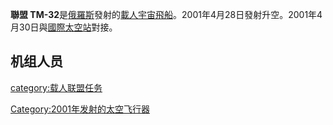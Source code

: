 {{unreferenced|time=2007-07-28}}
{{Infobox spaceflight
| name = 联盟TM-32
| image = Soyuz TM-32.jpg
| image_caption = 2001年10月31日TM-32脱离空间站
| insignia = Soyuz TM-32 patch.png
| mission_type = 
| operator = [[俄罗斯航天集团|俄罗斯航天集团]]
| COSPAR_ID = 2001-017A
| SATCAT = 
| mission_duration = 185天21小时22分钟40秒
| distance_travelled = 
| orbits_completed = ~3,025
| spacecraft = 
| spacecraft_type = [[Soyuz-TM|Soyuz-TM]]
| manufacturer = [[科罗廖夫能源火箭航天集团|科罗廖夫能源火箭航天集团]]
| launch_mass = 
| landing_mass = 
| launch_date = {{start-date|April 28, 2001, 07:37:20|timezone=yes}} UTC
| launch_rocket = [[Soyuz-U|Soyuz-U]]
| launch_site = 
| landing_date = {{end-date|October 31, 2001, 05:00:00|timezone=yes}} UTC
| landing_site = [[阿尔卡雷克|阿尔卡雷克]]附近<br/>{{coord|46|44|58|N|69|42|58|E|}}
| crew_size = 3
| crew_launching = [[塔尔加特·穆萨巴耶夫|塔尔加特·穆萨巴耶夫]]<br/>[[尤里·米哈伊洛维奇·巴图林|尤里·米哈伊洛维奇·巴图林]]<br/>[[丹尼斯·蒂托|丹尼斯·蒂托]]
| crew_landing = [[Viktor_M._Afanasyev|Viktor M. Afanasyev]]<br/>[[克洛迪·艾涅尔|克洛迪·艾涅尔]]<br/>[[康斯坦丁·科泽耶夫|康斯坦丁·科泽耶夫]]
| crew_callsign = Криста́лл (Kristall)
| crew_photo = ISS-02 Soyuz TM-32 Taxi crewmembers.jpg
| crew_photo_caption = 联盟TM-32成员在星辰号服务舱中的情况
| orbit_epoch = 
| orbit_reference = [[地心轨道|地心轨道]]
| orbit_regime = [[近地轨道|近地轨道]]
| orbit_periapsis = {{convert|193|km|mi}}
| orbit_apoapsis = {{convert|247|km|mi}}
| orbit_inclination = 51.6°
| orbit_period = 88.6分钟
| apsis = 地
| docking = {{Infobox spaceflight/Dock
   | docking_target     = [[国际空间站|国际空间站]]
   | docking_type       = 对接
   | docking_port       = [[曙光號功能貨艙|曙光號功能貨艙]]天底
   | docking_date       = 2001年4月30日<br/>07:58 UTC
   | undocking_date     = 2001年10月19日<br/>10:48 UTC
   | time_docked        = {{time interval|30 April 2001 07:58|19 October 2001 10:48|show=dhm}}
}}
{{Infobox spaceflight/Dock
   | docking_target     = [[国际空间站|国际空间站]](再次)
   | docking_type       = 对接
   | docking_port       = [[码头号对接舱|码头号对接舱]]天底
   | docking_date       = 2001年10月19日<br/>11:04 UTC
   | undocking_date     = 2001年10月31日<br/>01:38 UTC
   | time_docked        = {{time interval|19 October 2001 11:04|31 October 2001 01:38|show=dhm}}
}}
| previous_mission = [[联盟TM-31|联盟TM-31]]
| next_mission = [[联盟TM-33|联盟TM-33]]
| programme = [[联盟计划|联盟计划]]<br/><small>(载人任务)</small>
}}

'''聯盟 TM-32'''是[[俄羅斯|俄羅斯]]發射的[[載人宇宙飛船|載人宇宙飛船]]。2001年4月28日發射升空。2001年4月30日與[[國際太空站|國際太空站]]對接。

==机组人员==
{{Spaceflight crew
|position1       = 指令长
|crew1_up        = {{Flagicon|KAZ}} [[塔尔加特·穆萨巴耶夫|塔尔加特·穆萨巴耶夫]], [[俄罗斯航天国家集团|俄罗斯航天国家集团]]
|flights1_up     = 三
|position2       = 飞行工程师
|crew2_up        = {{Flagicon|RUS}} [[尤里·米哈伊洛维奇·巴图林|尤里·米哈伊洛维奇·巴图林]], [[俄罗斯航天国家集团|俄罗斯航天国家集团]]
|flights2_up     = 二
|position3       = 太空飞行参与者/飞行工程师
|crew3_up        = {{Flagicon|USA}} [[丹尼斯·蒂托|丹尼斯·蒂托]], [[太空探險公司|太空探險公司]]
|flights3_up     = 一
|details3_up     = [[太空游客|太空游客]]
|crew1_down      = {{Flagicon|RUS}} [[Viktor_M._Afanasyev|Viktor M. Afanasyev]], 俄罗斯航天国家集团
|flights1_down   = 四
|crew2_down      = {{Flagicon|FRA}} [[克洛迪·艾涅尔|克洛迪·艾涅尔]], [[欧洲空间局|欧洲空间局]]
|flights2_down   = 二
|crew3_down      = {{Flagicon|RUS}} [[康斯坦丁·科泽耶夫|康斯坦丁·科泽耶夫]], 俄罗斯航天国家集团
|flights3_down   = 一
}}

{{2001年轨道发射任务}}
{{聯盟計劃}}
{{Manned ISS flight}}
[[category:载人联盟任务|category:载人联盟任务]]
[[Category:2001年发射的太空飞行器|Category:2001年发射的太空飞行器]]